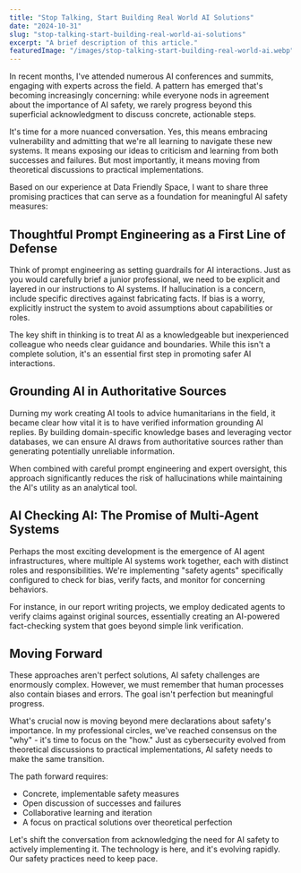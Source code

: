 ```yaml
---
title: "Stop Talking, Start Building Real World AI Solutions"
date: "2024-10-31"
slug: "stop-talking-start-building-real-world-ai-solutions"
excerpt: "A brief description of this article."
featuredImage: "/images/stop-talking-start-building-real-world-ai.webp"
---
```

In recent months, I've attended numerous AI conferences and summits, engaging with experts across the field. A pattern has emerged that's becoming increasingly concerning: while everyone nods in agreement about the importance of AI safety, we rarely progress beyond this superficial acknowledgment to discuss concrete, actionable steps.

It's time for a more nuanced conversation. Yes, this means embracing vulnerability and admitting that we're all learning to navigate these new systems. It means exposing our ideas to criticism and learning from both successes and failures. But most importantly, it means moving from theoretical discussions to practical implementations.

Based on our experience at Data Friendly Space, I want to share three promising practices that can serve as a foundation for meaningful AI safety measures:

## Thoughtful Prompt Engineering as a First Line of Defense

Think of prompt engineering as setting guardrails for AI interactions. Just as you would carefully brief a junior professional, we need to be explicit and layered in our instructions to AI systems. If hallucination is a concern, include specific directives against fabricating facts. If bias is a worry, explicitly instruct the system to avoid assumptions about capabilities or roles. 

The key shift in thinking is to treat AI as a knowledgeable but inexperienced colleague who needs clear guidance and boundaries. While this isn't a complete solution, it's an essential first step in promoting safer AI interactions.

## Grounding AI in Authoritative Sources

Durning my work creating AI tools to advice humanitarians in the field, it became clear how vital it is to have verified information grounding AI replies. By building domain-specific knowledge bases and leveraging vector databases, we can ensure AI draws from authoritative sources rather than generating potentially unreliable information.

When combined with careful prompt engineering and expert oversight, this approach significantly reduces the risk of hallucinations while maintaining the AI's utility as an analytical tool.

## AI Checking AI: The Promise of Multi-Agent Systems

Perhaps the most exciting development is the emergence of AI agent infrastructures, where multiple AI systems work together, each with distinct roles and responsibilities. We're implementing "safety agents" specifically configured to check for bias, verify facts, and monitor for concerning behaviors.

For instance, in our report writing projects, we employ dedicated agents to verify claims against original sources, essentially creating an AI-powered fact-checking system that goes beyond simple link verification.

## Moving Forward

These approaches aren't perfect solutions, AI safety challenges are enormously complex. However, we must remember that human processes also contain biases and errors. The goal isn't perfection but meaningful progress.

What's crucial now is moving beyond mere declarations about safety's importance. In my professional circles, we've reached consensus on the "why" - it's time to focus on the "how." Just as cybersecurity evolved from theoretical discussions to practical implementations, AI safety needs to make the same transition.

The path forward requires:

- Concrete, implementable safety measures
- Open discussion of successes and failures
- Collaborative learning and iteration
- A focus on practical solutions over theoretical perfection

Let's shift the conversation from acknowledging the need for AI safety to actively implementing it. The technology is here, and it's evolving rapidly. Our safety practices need to keep pace.
